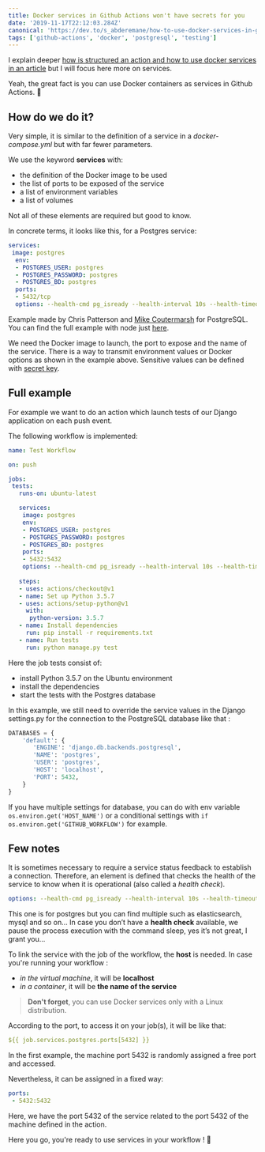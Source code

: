 ```yaml
---
title: Docker services in Github Actions won't have secrets for you
date: '2019-11-17T22:12:03.284Z'
canonical: 'https://dev.to/s_abderemane/how-to-use-docker-services-in-github-actions-6ce'
tags: ['github-actions', 'docker', 'postgresql', 'testing']
---
```

I explain deeper [how is structured an action and how to use docker services in an article](/blog/create-github-actions-with-docker-services)  but I will focus here more on services. 

Yeah, the great fact is you can use Docker containers as services in Github Actions. 🎉 

## How do we do it? 

Very simple, it is similar to the definition of a service in a *docker-compose.yml* but with far fewer parameters.

We use the keyword **services** with:
* the definition of the Docker image to be used
* the list of ports to be exposed of the service
* a list of environment variables
* a list of volumes

Not all of these elements are required but good to know.

In concrete terms, it looks like this, for a Postgres service:
```yaml
services:
 image: postgres
  env:
  - POSTGRES_USER: postgres
  - POSTGRES_PASSWORD: postgres
  - POSTGRES_BD: postgres
  ports:
  - 5432/tcp
  options: --health-cmd pg_isready --health-interval 10s --health-timeout 5s --health-retries 5
```
Example made by Chris Patterson and [Mike Coutermarsh](https://dev.to/mscccc) for PostgreSQL. You can find the full example with node just [here](https://github.com/actions/example-services).

We need the Docker image to launch, the port to expose and the name of the service. There is a way to transmit environment values or Docker options as shown in the example above. Sensitive values can be defined with [secret key](https://help.github.com/en/github/automating-your-workflow-with-github-actions/virtual-environments-for-github-actions#creating-and-using-secrets-encrypted-variables).

## Full example
For example we want to do an action which launch tests of our Django application on each push event.

The following workflow is implemented:
```yaml
name: Test Workflow

on: push 

jobs:
 tests:
   runs-on: ubuntu-latest

   services:
    image: postgres
    env:
    - POSTGRES_USER: postgres
    - POSTGRES_PASSWORD: postgres
    - POSTGRES_BD: postgres
    ports:
    - 5432:5432
    options: --health-cmd pg_isready --health-interval 10s --health-timeout 5s --health-retries 5
   
   steps:
   - uses: actions/checkout@v1
   - name: Set up Python 3.5.7
   - uses: actions/setup-python@v1
     with:
      python-version: 3.5.7
   - name: Install dependencies
     run: pip install -r requirements.txt
   - name: Run tests
     run: python manage.py test
```

Here the job tests consist of:
* install Python 3.5.7 on the Ubuntu environment
* install the dependencies
* start the tests with the Postgres database

In this example, we still need to override the service values in the Django settings.py for the connection to the PostgreSQL database like that :
```python
DATABASES = {
    'default': {
       'ENGINE': 'django.db.backends.postgresql',
       'NAME': 'postgres',
       'USER': 'postgres',
       'HOST': 'localhost',
       'PORT': 5432,
    }
}
```
If you have multiple settings for database, you can do with env variable `os.environ.get('HOST_NAME')` or a conditional settings with `if os.environ.get('GITHUB_WORKFLOW')` for example.

## Few notes

It is sometimes necessary to require a service status feedback to establish a connection. Therefore, an element is defined that checks the health of the service to know when it is operational (also called a *health check*). 
```yaml
options: --health-cmd pg_isready --health-interval 10s --health-timeout 5s --health-retries 5
```
This one is for postgres but you can find multiple such as elasticsearch, mysql and so on...
In case you don’t have a **health check** available, we pause the process execution with the command sleep, yes it’s not great, I grant you…

To link the service with the job of the workflow, the **host** is needed. 
In case you're running your workflow :
 * *in the virtual machine*, it will be **localhost**
 * *in a container*, it will be **the name of the service**

> **Don't forget**, you can use Docker services only with a Linux distribution.

According to the port, to access it on your job(s), it will be like that:
```yaml
${{ job.services.postgres.ports[5432] }}
```
In the first example, the machine port 5432 is randomly assigned a free port and accessed.

Nevertheless, it can be assigned in a fixed way:
```yaml
ports:
 - 5432:5432
```
Here, we have the port 5432 of the service related to the port 5432 of the machine defined in the action.


Here you go, you're ready to use services in your workflow ! 💪



